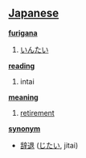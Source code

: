== [[Japanese]] ==                                          

'''[[furigana]]'''
# [[いんたい]]

'''[[reading]]'''
# intai

'''[[meaning]]'''
# [[retirement]]

'''[[synonym]]'''
* [[辞退]] ([[じたい]], jitai)